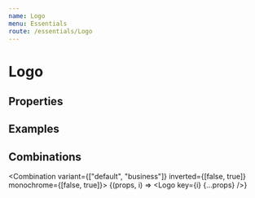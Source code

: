 ```yaml
---
name: Logo
menu: Essentials
route: /essentials/Logo
---
```



# Logo

## Properties

<LogoPropsTable />

## Examples

<Playground>
    <Logo variant="business" />
</Playground>

## Combinations

<Combination variant={["default", "business"]} inverted={[false, true]} monochrome={[false, true]}>
    {(props, i) => <Logo key={i} {...props} />}
</Combination>


